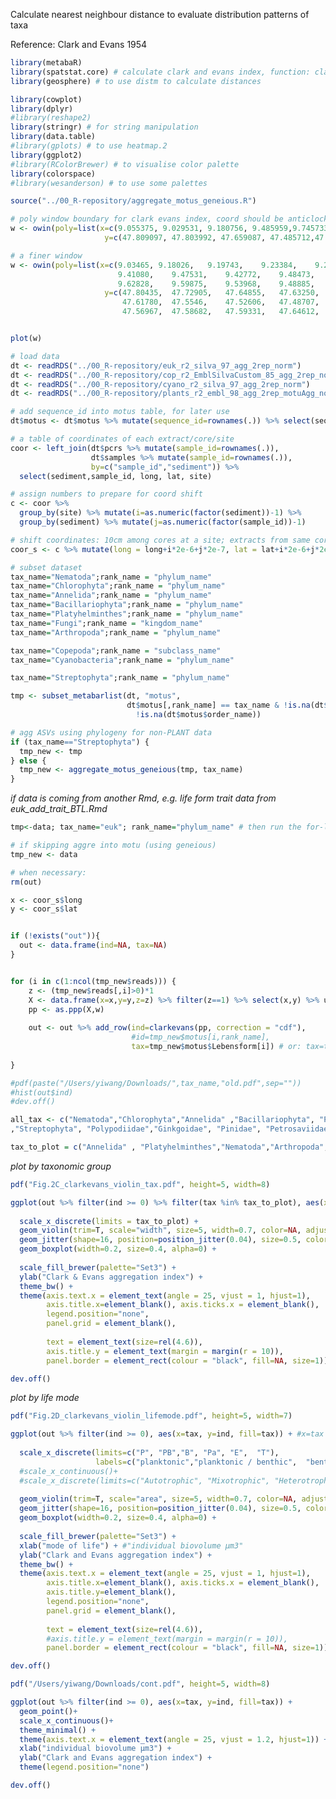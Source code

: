 
Calculate nearest neighbour distance to evaluate distribution patterns of taxa

Reference: Clark and Evans 1954
```r
library(metabaR)
library(spatstat.core) # calculate clark and evans index, function: clarkevans
library(geosphere) # to use distm to calculate distances

library(cowplot)
library(dplyr)
#library(reshape2)
library(stringr) # for string manipulation
library(data.table)
#library(gplots) # to use heatmap.2
library(ggplot2)
#library(RColorBrewer) # to visualise color palette
library(colorspace)
#library(wesanderson) # to use some palettes

source("../00_R-repository/aggregate_motus_geneious.R")
```

```r
# poly window boundary for clark evans index, coord should be anticlockwise; check ?owin
w <- owin(poly=list(x=c(9.055375, 9.029531, 9.180756, 9.485959,9.745733, 9.498998),
                     y=c(47.809097, 47.803992, 47.659087, 47.485712,47.516881, 47.645427)))

# a finer window
w <- owin(poly=list(x=c(9.03465, 9.18026,	9.19743,	9.23384,	9.25991,	9.33528,	9.32038,	9.37610,
                        9.41080,	9.47531,	9.42772,	9.48473,	9.61523,	9.6798,	9.75123,	9.71826,
                        9.62828,	9.59875,	9.53968,	9.48885,	9.41261,	9.34049,	9.06292),
                     y=c(47.80435,	47.72905,	47.64855,	47.63250,	47.64715,	47.62857,	47.59713,	47.57352,
                         47.61780,	47.5546,	47.52606,	47.48707,	47.53488,	47.50239,	47.50889,	47.55112,
                         47.56967,	47.58682,	47.59331,	47.64612,	47.66742,	47.66279,	47.8207)))


plot(w)
```


```r
# load data
dt <- readRDS("../00_R-repository/euk_r2_silva_97_agg_2rep_norm")
dt <- readRDS("../00_R-repository/cop_r2_EmblSilvaCustom_85_agg_2rep_norm")
dt <- readRDS("../00_R-repository/cyano_r2_silva_97_agg_2rep_norm")
dt <- readRDS("../00_R-repository/plants_r2_embl_98_agg_2rep_motuAgg_norm")
```


```r
# add sequence_id into motus table, for later use
dt$motus <- dt$motus %>% mutate(sequence_id=rownames(.)) %>% select(sequence_id, everything())

# a table of coordinates of each extract/core/site
coor <- left_join(dt$pcrs %>% mutate(sample_id=rownames(.)),
                  dt$samples %>% mutate(sample_id=rownames(.)), 
                  by=c("sample_id","sediment")) %>% 
  select(sediment,sample_id, long, lat, site)

# assign numbers to prepare for coord shift
c <- coor %>% 
  group_by(site) %>% mutate(i=as.numeric(factor(sediment))-1) %>% 
  group_by(sediment) %>% mutate(j=as.numeric(factor(sample_id))-1)

# shift coordinates: 10cm among cores at a site; extracts from same core changed
coor_s <- c %>% mutate(long = long+i*2e-6+j*2e-7, lat = lat+i*2e-6+j*2e-7) #+j*1e-7
```


```r
# subset dataset
tax_name="Nematoda";rank_name = "phylum_name" 
tax_name="Chlorophyta";rank_name = "phylum_name" 
tax_name="Annelida";rank_name = "phylum_name" 
tax_name="Bacillariophyta";rank_name = "phylum_name" 
tax_name="Platyhelminthes";rank_name = "phylum_name" 
tax_name="Fungi";rank_name = "kingdom_name" 
tax_name="Arthropoda";rank_name = "phylum_name" 

tax_name="Copepoda";rank_name = "subclass_name" 
tax_name="Cyanobacteria";rank_name = "phylum_name" 

tax_name="Streptophyta";rank_name = "phylum_name" 
```


```r
tmp <- subset_metabarlist(dt, "motus",
                          dt$motus[,rank_name] == tax_name & !is.na(dt$motus[,rank_name]) &
                            !is.na(dt$motus$order_name))

# agg ASVs using phylogeny for non-PLANT data
if (tax_name=="Streptophyta") {
  tmp_new <- tmp
} else {
  tmp_new <- aggregate_motus_geneious(tmp, tax_name)
}
```


*if data is coming from another Rmd, e.g. life form trait data from euk_add_trait_BTL.Rmd*
```r
tmp<-data; tax_name="euk"; rank_name="phylum_name" # then run the for-loop above

# if skipping aggre into motu (using geneious)
tmp_new <- data

# when necessary:
rm(out)
```


```r
x <- coor_s$long
y <- coor_s$lat


if (!exists("out")){
  out <- data.frame(ind=NA, tax=NA)
}


for (i in c(1:ncol(tmp_new$reads))) {
    z <- (tmp_new$reads[,i]>0)*1
    X <- data.frame(x=x,y=y,z=z) %>% filter(z==1) %>% select(x,y) %>% unique
    pp <- as.ppp(X,w)
    
    out <- out %>% add_row(ind=clarkevans(pp, correction = "cdf"),
                           #id=tmp_new$motus[i,rank_name],
                           tax=tmp_new$motus$Lebensform[i]) # or: tax=tax_name; cell_biovol_cat; tmp_new$motus$Lebensform[i]; $biovol_cat
  
}

#pdf(paste("/Users/yiwang/Downloads/",tax_name,"old.pdf",sep=""))
#hist(out$ind)
#dev.off()
```

```r
all_tax <- c("Nematoda","Chlorophyta","Annelida" ,"Bacillariophyta", "Platyhelminthes", "Chytridiomycota", "Ascomycota","Zoopagomycota", "Basidiomycota","Arthropoda" ,"Cyanobacteria"  
,"Streptophyta", "Polypodiidae","Ginkgoidae", "Pinidae", "Petrosaviidae", "Fungi" , "Copepoda" )

tax_to_plot = c("Annelida" , "Platyhelminthes","Nematoda","Arthropoda","Bacillariophyta","Chlorophyta","Fungi", "Cyanobacteria")

```

*plot by taxonomic group*
```r
pdf("Fig.2C_clarkevans_violin_tax.pdf", height=5, width=8)

ggplot(out %>% filter(ind >= 0) %>% filter(tax %in% tax_to_plot), aes(x=tax, y=ind, fill=tax)) +
  
  scale_x_discrete(limits = tax_to_plot) + 
  geom_violin(trim=T, scale="width", size=5, width=0.7, color=NA, adjust = 0.5, alpha=0.9) + 
  geom_jitter(shape=16, position=position_jitter(0.04), size=0.5, color="grey50") +
  geom_boxplot(width=0.2, size=0.4, alpha=0) + 
  
  scale_fill_brewer(palette="Set3") +
  ylab("Clark & Evans aggregation index") +
  theme_bw() +
  theme(axis.text.x = element_text(angle = 25, vjust = 1, hjust=1),
        axis.title.x=element_blank(), axis.ticks.x = element_blank(),
        legend.position="none",
        panel.grid = element_blank(),
        
        text = element_text(size=rel(4.6)),
        axis.title.y = element_text(margin = margin(r = 10)),
        panel.border = element_rect(colour = "black", fill=NA, size=1)) 

dev.off()
```


*plot by life mode*
```r
pdf("Fig.2D_clarkevans_violin_lifemode.pdf", height=5, width=7)

ggplot(out %>% filter(ind >= 0), aes(x=tax, y=ind, fill=tax)) + #x=tax x=id
  
  scale_x_discrete(limits=c("P", "PB","B", "Pa", "E",  "T"),
                   labels=c("planktonic","planktonic / benthic",  "benthic", "parasitic","epiphytic / epizoic",  "terrestrial")) + #,"E"  "T"  "NS" "W"  "Em" "S"  "SE"
  #scale_x_continuous()+
  #scale_x_discrete(limits=c("Autotrophic", "Mixotrophic", "Heterotrophic"))+
  
  geom_violin(trim=T, scale="area", size=5, width=0.7, color=NA, adjust = 0.5, alpha=0.9) + 
  geom_jitter(shape=16, position=position_jitter(0.04), size=0.5, color="grey50") +
  geom_boxplot(width=0.2, size=0.4, alpha=0) + 
  
  scale_fill_brewer(palette="Set3") +
  xlab("mode of life") + #"individual biovolume µm3"
  ylab("Clark and Evans aggregation index") +
  theme_bw() +
  theme(axis.text.x = element_text(angle = 25, vjust = 1, hjust=1),
        axis.title.x=element_blank(), axis.ticks.x = element_blank(),
        axis.title.y=element_blank(), 
        legend.position="none",
        panel.grid = element_blank(),
        
        text = element_text(size=rel(4.6)),
        #axis.title.y = element_text(margin = margin(r = 10)),
        panel.border = element_rect(colour = "black", fill=NA, size=1)) 

dev.off()
```

```r
pdf("/Users/yiwang/Downloads/cont.pdf", height=5, width=8)

ggplot(out %>% filter(ind >= 0), aes(x=tax, y=ind, fill=tax)) +
  geom_point()+
  scale_x_continuous()+
  theme_minimal() +
  theme(axis.text.x = element_text(angle = 25, vjust = 1.2, hjust=1)) +
  xlab("individual biovolume µm3") +
  ylab("Clark and Evans aggregation index") +
  theme(legend.position="none")

dev.off()
```




